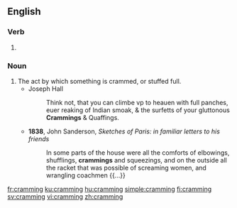 ==English==

===Verb===
{{head|en|present participle}}

# {{present participle of|cram|lang=en|nocat=1}}

===Noun===
{{en-noun}}

# The act by which something is crammed, or stuffed full.
#* Joseph Hall
#*: Think not, that you can climbe vp to heauen with full panches, euer reaking of Indian smoak, & the surfetts of your gluttonous '''Crammings''' & Quaffings.
#* '''1838''', John Sanderson, ''Sketches of Paris: in familiar letters to his friends''
#*: In some parts of the house were all the comforts of elbowings, shufflings, '''crammings''' and squeezings, and on the outside all the racket that was possible of screaming women, and wrangling coachmen {{...}}

[[fr:cramming]]
[[ku:cramming]]
[[hu:cramming]]
[[simple:cramming]]
[[fi:cramming]]
[[sv:cramming]]
[[vi:cramming]]
[[zh:cramming]]